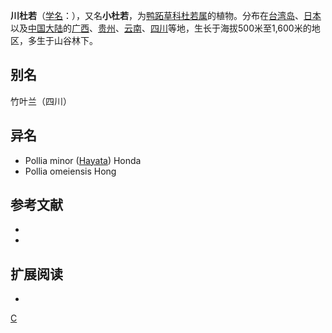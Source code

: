 {{Speciesbox 
| genus = Pollia
| species = miranda
| authority = (H. Lév.) H. Hara, 1984
}}

'''川杜若'''（[[学名|学名]]：{{lang|la|''Pollia miranda''}}），又名'''小杜若'''，为[[鸭跖草科|鸭跖草科]][[杜若属|杜若属]]的植物。分布在[[台湾岛|台湾岛]]、[[日本|日本]]以及[[中国大陆|中国大陆]]的[[广西|广西]]、[[贵州|贵州]]、[[云南|云南]]、[[四川|四川]]等地，生长于海拔500米至1,600米的地区，多生于山谷林下。

== 别名 ==
竹叶兰（四川）

== 异名 ==
* Pollia minor ([[早田文藏|Hayata]]) Honda
* Pollia omeiensis Hong

== 参考文献 ==
<div class="references-small">
* {{TaiBNET| zh=小杜若 | id=201199 | binomial=Pollia miranda | authority=(H. Lév.) H. Hara, 1984 | var= | accessdate=2013-01-24}}
* {{cite web| url =http://www.bioinfo.cn/db05/KmzwSpecies.php?action=view&id=3796| title =川杜若| work =《中国高等植物数据库全库》| publisher =中国科学院微生物研究所| author =昆明植物研究所| accessdate =2009-02-25| deadurl =yes| archiveurl =https://web.archive.org/web/20160305010252/http://www.bioinfo.cn/db05/KmzwSpecies.php?action=view&id=3796| archivedate =2016-03-05}}
</div>

== 扩展阅读 ==
{{refbegin}}
* {{wikispecies-inline|Pollia miranda|小杜若}}
{{refend}}
{{Taxonbar|from=Q11055304}}

[[Category:杜若属|C]]


{{植物小作品}}